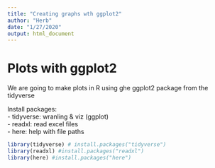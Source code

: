 ```yaml
---
title: "Creating graphs wth ggplot2"
author: "Herb"
date: "1/27/2020"
output: html_document
---
```

# Plots with ggplot2

We are going to make plots in R using ghe ggplot2 package from the tidyverse

Install packages:   
- tidyverse: wranling & viz (ggplot)  
- readxl: read excel files  
- here: help with file paths  


```r
library(tidyverse) # install.packages("tidyverse")
library(readxl) #install.packages("readxl")
library(here) #install.packages("here")
```

